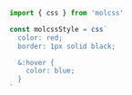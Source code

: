 ```js
import { css } from 'molcss'

const molcssStyle = css`
  color: red;
  border: 1px solid black;

  &:hover {
    color: blue;
  }
`
```
